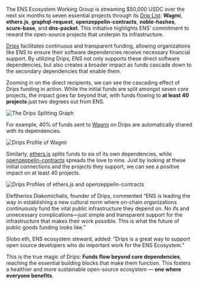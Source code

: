 The ENS Ecosystem Working Group is streaming $50,000 USDC over the next six months to seven essential projects through its [Drip List](https://www.drips.network/app/drip-lists/31017209032870028068280040871339261037749177808773684797297972107972): **Wagmi**, **ethers.js**, **graphql-request**, **openzeppelin-contracts**, **noble-hashes**, **scure-base**, and **dns-packet**. This initiative highlights ENS' commitment to reward the open-source projects that underpin its infrastructure.

[Drips](https://www.drips.network/) facilitates continuous and transparent funding, allowing organizations like ENS to ensure their software dependencies receive necessary financial support. By utilizing Drips, ENS not only supports these direct software dependencies, but also creates a broader impact as funds cascade down to the secondary dependencies that enable them.

Zooming in on the direct recipients, we can see the cascading effect of Drips funding in action. While the initial funds are split amongst seven core projects, the impact goes far beyond that, with funds flowing to **at least 40 projects** just two degrees out from ENS.

![The Drips Splitting Graph](./01.png)

For example, 40% of funds sent to [Wagmi](https://drips.network/app/projects/github/wevm/wagmi) on Drips are automatically shared with its dependencies.

![Drips Profile of Wagmi](./02.png)

Similarly, [ethers.js](https://drips.network/app/projects/github/ethers-io/ethers.js) splits funds to six of its own dependencies, while [openzeppelin-contracts](https://drips.network/app/projects/github/OpenZeppelin/openzeppelin-contracts) spreads the love to nine. Just by looking at these initial connections and the projects they support, we can see a positive impact on at least 40 projects.

![Drips Profiles of ethers.js and openzeppelin-contracts](./03.png)

Eleftherios Diakomichalis, founder of Drips, commented “ENS is leading the way in establishing a new cultural norm where on-chain organizations continuously fund the vital public infrastructure they depend on. No ifs and unnecessary complications—just simple and transparent support for the infrastructure that makes their work possible. This is what the future of public goods funding looks like.”

Slobo.eth, ENS ecosystem steward, added: “Drips is a great way to support open source developers who do important work for the ENS Ecosystem.”

This is the true magic of Drips: **Funds flow beyond core dependencies**, reaching the essential building blocks that make them function. This fosters a healthier and more sustainable open-source ecosystem — **one where everyone benefits**.
